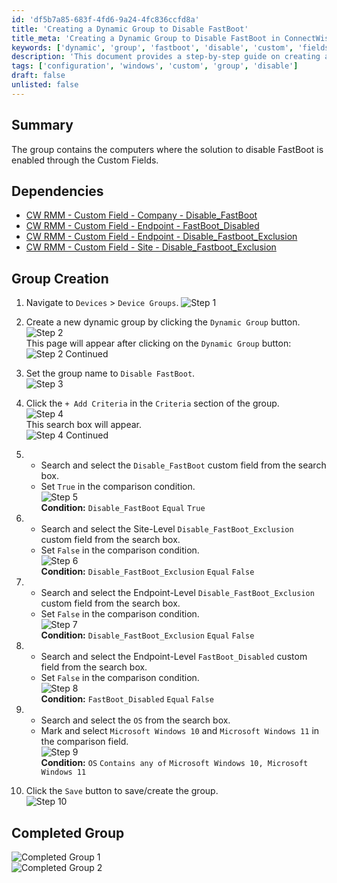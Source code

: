 ```yaml
---
id: 'df5b7a85-683f-4fd6-9a24-4fc836ccfd8a'
title: 'Creating a Dynamic Group to Disable FastBoot'
title_meta: 'Creating a Dynamic Group to Disable FastBoot in ConnectWise RMM'
keywords: ['dynamic', 'group', 'fastboot', 'disable', 'custom', 'fields', 'windows']
description: 'This document provides a step-by-step guide on creating a dynamic group in ConnectWise RMM to disable FastBoot for specific devices, utilizing custom fields to ensure proper configuration and exclusions.'
tags: ['configuration', 'windows', 'custom', 'group', 'disable']
draft: false
unlisted: false
---
```

## Summary

The group contains the computers where the solution to disable FastBoot is enabled through the Custom Fields.

## Dependencies

- [CW RMM - Custom Field - Company - Disable_FastBoot](https://proval.itglue.com/DOC-5078775-16020399)
- [CW RMM - Custom Field - Endpoint - FastBoot_Disabled](https://proval.itglue.com/DOC-5078775-16020673)
- [CW RMM - Custom Field - Endpoint - Disable_Fastboot_Exclusion](https://proval.itglue.com/DOC-5078775-16020404)
- [CW RMM - Custom Field - Site - Disable_Fastboot_Exclusion](https://proval.itglue.com/DOC-5078775-16020405)

## Group Creation

1. Navigate to `Devices` > `Device Groups`.
   ![Step 1](../../../static/img/Disable-FastBoot/image_1.png)

2. Create a new dynamic group by clicking the `Dynamic Group` button.  
   ![Step 2](../../../static/img/Disable-FastBoot/image_2.png)  
   This page will appear after clicking on the `Dynamic Group` button:  
   ![Step 2 Continued](../../../static/img/Disable-FastBoot/image_3.png)

3. Set the group name to `Disable FastBoot`.  
   ![Step 3](../../../static/img/Disable-FastBoot/image_4.png)

4. Click the `+ Add Criteria` in the `Criteria` section of the group.  
   ![Step 4](../../../static/img/Disable-FastBoot/image_5.png)  
   This search box will appear.  
   ![Step 4 Continued](../../../static/img/Disable-FastBoot/image_6.png)

5. 
   - Search and select the `Disable_FastBoot` custom field from the search box.
   - Set `True` in the comparison condition.  
   ![Step 5](../../../static/img/Disable-FastBoot/image_7.png)  
   **Condition:** `Disable_FastBoot` `Equal` `True`

6. 
   - Search and select the Site-Level `Disable_FastBoot_Exclusion` custom field from the search box.
   - Set `False` in the comparison condition.  
   ![Step 6](../../../static/img/Disable-FastBoot/image_8.png)  
   **Condition:** `Disable_FastBoot_Exclusion` `Equal` `False`

7. 
   - Search and select the Endpoint-Level `Disable_FastBoot_Exclusion` custom field from the search box.
   - Set `False` in the comparison condition.  
   ![Step 7](../../../static/img/Disable-FastBoot/image_8.png)  
   **Condition:** `Disable_FastBoot_Exclusion` `Equal` `False`

8. 
   - Search and select the Endpoint-Level `FastBoot_Disabled` custom field from the search box.
   - Set `False` in the comparison condition.  
   ![Step 8](../../../static/img/Disable-FastBoot/image_9.png)  
   **Condition:** `FastBoot_Disabled` `Equal` `False`

9. 
   - Search and select the `OS` from the search box.
   - Mark and select `Microsoft Windows 10` and `Microsoft Windows 11` in the comparison field.  
   ![Step 9](../../../static/img/Disable-FastBoot/image_10.png)  
   **Condition:** `OS` `Contains any of` `Microsoft Windows 10, Microsoft Windows 11`

10. Click the `Save` button to save/create the group.  
    ![Step 10](../../../static/img/Disable-FastBoot/image_11.png)

## Completed Group

![Completed Group 1](../../../static/img/Disable-FastBoot/image_12.png)  
![Completed Group 2](../../../static/img/Disable-FastBoot/image_13.png)











